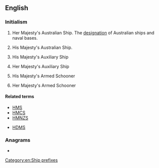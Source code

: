 ==English==
{{wikipedia|Her Majesty's Australian Ship}}

===Initialism===
{{rfc-header|Initialism}}
{{head|en|initialism}}
# {{lb|en|nautical|military|Australia}} Her Majesty's Australian Ship. The [[designation]] of Australian ships and naval bases.
# {{lb|en|nautical|military|Australia}} His Majesty's Australian Ship.
# {{lb|en|nautical|military|UK|obsolete}} His Majesty's Auxiliary Ship
# {{lb|en|nautical|military|UK|obsolete}} Her Majesty's Auxiliary Ship
# {{lb|en|nautical|military|UK|obsolete}} His Majesty's Armed Schooner
# {{lb|en|nautical|military|UK|obsolete}} Her Majesty's Armed Schooner

====Related terms====
* [[HMS]]
* [[HMCS]]
* [[HMNZS]]

* [[HDMS]]

===Anagrams===
* {{anagrams|en|AMHS|HSAM|MASH|MHAs|MSHA|Mahs|Mash|SAHM|Sahm|hams|mash|sham}}

[[Category:en:Ship prefixes]]